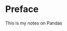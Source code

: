# Preface {.unnumbered}

::: {.callout-note appearance="default" collapse="false"}

This is my notes on Pandas
:::
